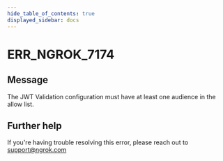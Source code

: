 ```yaml
---
hide_table_of_contents: true
displayed_sidebar: docs
---
```



# ERR_NGROK_7174

## Message

The JWT Validation configuration must have at least one audience in the allow list.

<ErrorDetails error="err_ngrok_7174" />

## Further help

If you're having trouble resolving this error, please reach out to [support@ngrok.com](mailto:support@ngrok.com?subject=Help%20with%20ERR_NGROK_7174)
